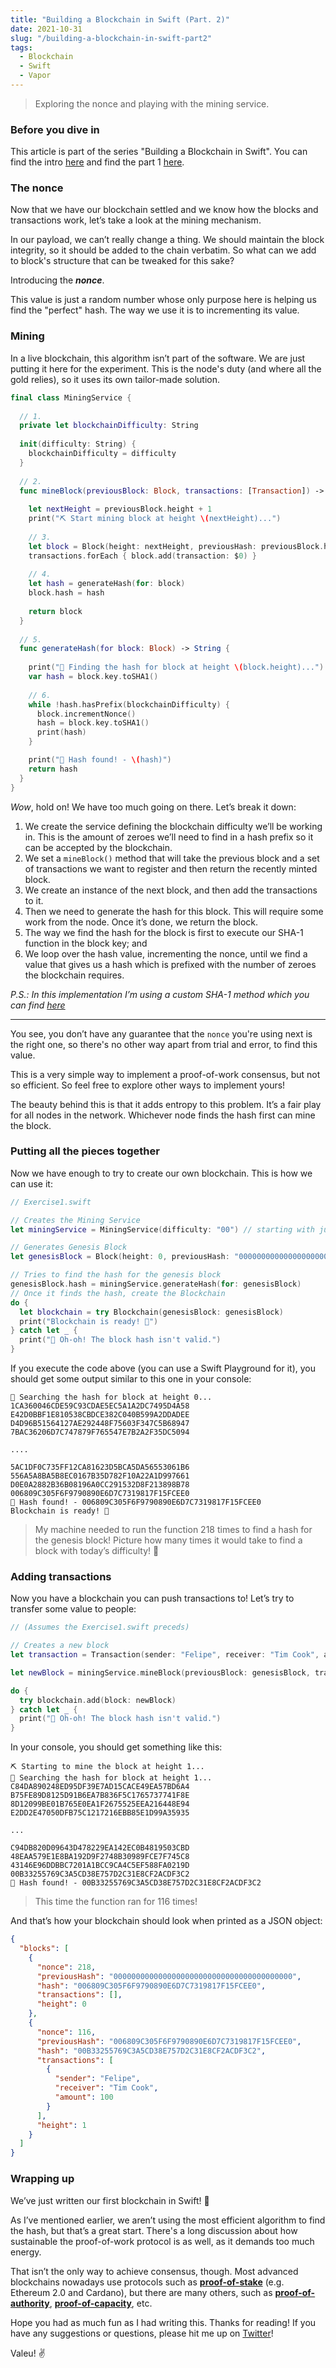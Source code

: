 ```yaml
---
title: "Building a Blockchain in Swift (Part. 2)"
date: 2021-10-31
slug: "/building-a-blockchain-in-swift-part2"
tags:
  - Blockchain
  - Swift
  - Vapor
---
```


> Exploring the nonce and playing with the mining service.

### Before you dive in

This article is part of the series "Building a Blockchain in Swift". You can find the intro [here](/building-a-blockchain-in-swift-intro) and find the part 1 [here](/building-a-blockchain-in-swift-part1).

### The nonce

Now that we have our blockchain settled and we know how the blocks and transactions work, let’s take a look at the mining mechanism.

In our payload, we can’t really change a thing. We should maintain the block integrity, so it should be added to the chain verbatim. So what can we add to block's structure that can be tweaked for this sake?

Introducing the _**nonce**_.

This value is just a random number whose only purpose here is helping us find the "perfect" hash. The way we use it is to incrementing its value.

### Mining

In a live blockchain, this algorithm isn’t part of the software. We are just putting it here for the experiment. This is the node's duty (and where all the gold relies), so it uses its own tailor-made solution.

```swift
final class MiningService {
  
  // 1.
  private let blockchainDifficulty: String
  
  init(difficulty: String) {
    blockchainDifficulty = difficulty
  }
  
  // 2.
  func mineBlock(previousBlock: Block, transactions: [Transaction]) -> Block {
    
    let nextHeight = previousBlock.height + 1
    print("⛏ Start mining block at height \(nextHeight)...")
    
    // 3. 
    let block = Block(height: nextHeight, previousHash: previousBlock.hash)
    transactions.forEach { block.add(transaction: $0) }
    
    // 4.
    let hash = generateHash(for: block)
    block.hash = hash
    
    return block
  }
  
  // 5.
  func generateHash(for block: Block) -> String {
    
    print("🔑 Finding the hash for block at height \(block.height)...")
    var hash = block.key.toSHA1()
    
    // 6.
    while !hash.hasPrefix(blockchainDifficulty) {
      block.incrementNonce()
      hash = block.key.toSHA1()
      print(hash)
    }

    print("🙌 Hash found! - \(hash)")
    return hash
  }
}
```

_Wow_, hold on! We have too much going on there. Let’s break it down:
1. We create the service defining the blockchain difficulty we’ll be working in. This is the amount of zeroes we’ll need to find in a hash prefix so it can be accepted by the blockchain.
2. We set a `mineBlock()` method that will take the previous block and a set of transactions we want to register and then return the recently minted block.
3. We create an instance of the next block, and then add the transactions to it.
4. Then we need to generate the hash for this block. This will require some work from the node. Once it’s done, we return the block.
5. The way we find the hash for the block is first to execute our SHA-1 function in the block key; and
6. We loop over the hash value, incrementing the nonce, until we find a value that gives us a hash which is prefixed with the number of zeroes the blockchain requires.

_P.S.: In this implementation I’m using a custom SHA-1 method which you can find [here](https://gist.github.com/felipericieri/c296fa28198b8671a927ec550a522e53)_

---

You see, you don’t have any guarantee that the `nonce` you're using next is the right one, so there's no other way apart from trial and error, to find this value.

This is a very simple way to implement a proof-of-work consensus, but not so efficient. So feel free to explore other ways to implement yours!

The beauty behind this is that it adds entropy to this problem. It’s a fair play for all nodes in the network. Whichever node finds the hash first can mine the block.

### Putting all the pieces together

Now we have enough to try to create our own blockchain. This is how we can use it:

```swift
// Exercise1.swift

// Creates the Mining Service
let miningService = MiningService(difficulty: "00") // starting with just 2 zeroes

// Generates Genesis Block
let genesisBlock = Block(height: 0, previousHash: "0000000000000000000000000000000000000000") // 40 zeroes

// Tries to find the hash for the genesis block
genesisBlock.hash = miningService.generateHash(for: genesisBlock)
// Once it finds the hash, create the Blockchain
do {
  let blockchain = try Blockchain(genesisBlock: genesisBlock)
  print("Blockchain is ready! 🎉")
} catch let _ {
  print("🚫 Oh-oh! The block hash isn't valid.")
}
```

If you execute the code above (you can use a Swift Playground for it), you should get some output similar to this one in your console:

```
🔑 Searching the hash for block at height 0...
1CA360046CDE59C93CDAE5EC5A1A2DC7495D4A58
E42D0BBF1E810538CBDCE382C040B599A2DDADEE
D4D96B51564127AE292448F75603F347C5B68947
7BAC36206D7C747879F765547E7B2A2F35DC5094

....

5AC1DF0C735FF12CA81623D5BCA5DA56553061B6
556A5A8BA5B8EC0167B35D782F10A22A1D997661
D0E0A2882B36B08196A0CC291532D8F213898B78
006809C305F6F9790890E6D7C7319817F15FCEE0
🙌 Hash found! - 006809C305F6F9790890E6D7C7319817F15FCEE0
Blockchain is ready! 🎉
```

> My machine needed to run the function 218 times to find a hash for the genesis block! Picture how many times it would take to find a block with today’s difficulty! 😬

### Adding transactions

Now you have a blockchain you can push transactions to! Let’s try to transfer some value to people:

```swift
// (Assumes the Exercise1.swift preceds)

// Creates a new block
let transaction = Transaction(sender: "Felipe", receiver: "Tim Cook", amount: 100)

let newBlock = miningService.mineBlock(previousBlock: genesisBlock, transactions: [transaction])

do {
  try blockchain.add(block: newBlock)
} catch let _ {
  print("🚫 Oh-oh! The block hash isn't valid.")
}
```

In your console, you should get something like this:

```
⛏ Starting to mine the block at height 1...
🔑 Searching the hash for block at height 1...
C84DA890248ED95DF39E7AD15CACE49EA57BD6A4
B75FE89D8125D91B6EA7B836F5C1765737741F8E
8D12099BE01B765E0EA1F2675525EEA216448E94
E2DD2E47050DFB75C1217216EBB85E1D99A35935

...

C94DB820D09643D478229EA142EC0B4819503CBD
48EAA579E1E8BA192D9F2748B30989FCE7F745C8
43146E96DDBBC7201A1BCC9CA4C5EF588FA0219D
00B33255769C3A5CD38E757D2C31E8CF2ACDF3C2
🙌 Hash found! - 00B33255769C3A5CD38E757D2C31E8CF2ACDF3C2
```

> This time the function ran for 116 times!

And that’s how your blockchain should look when printed as a JSON object:

```json
{
  "blocks": [
    {
      "nonce": 218,
      "previousHash": "0000000000000000000000000000000000000000",
      "hash": "006809C305F6F9790890E6D7C7319817F15FCEE0",
      "transactions": [],
      "height": 0
    },
    {
      "nonce": 116,
      "previousHash": "006809C305F6F9790890E6D7C7319817F15FCEE0",
      "hash": "00B33255769C3A5CD38E757D2C31E8CF2ACDF3C2",
      "transactions": [
        {
          "sender": "Felipe",
          "receiver": "Tim Cook",
          "amount": 100
        }
      ],
      "height": 1
    }
  ]
}
```

### Wrapping up

We’ve just written our first blockchain in Swift! 🍾

As I’ve mentioned earlier, we aren’t using the most efficient algorithm to find the hash, but that’s a great start. There's a long discussion about how sustainable the proof-of-work protocol is as well, as it demands too much energy.

That isn’t the only way to achieve consensus, though. Most advanced blockchains nowadays use protocols such as **[proof-of-stake](https://en.wikipedia.org/wiki/Proof_of_stake)** (e.g. Ethereum 2.0 and Cardano), but there are many others, such as **[proof-of-authority](https://coinmarketcap.com/alexandria/glossary/proof-of-authority-poa)**, **[proof-of-capacity](https://www.investopedia.com/terms/p/proof-capacity-cryptocurrency.asp)**, etc.

Hope you had as much fun as I had writing this. Thanks for reading! If you have any suggestions or questions, please hit me up on [Twitter](https://twitter.com/ricicodes)!

Valeu! ✌️